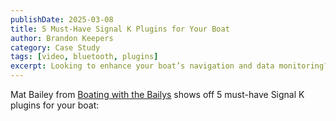 ```yaml
---
publishDate: 2025-03-08
title: 5 Must-Have Signal K Plugins for Your Boat
author: Brandon Keepers
category: Case Study
tags: [video, bluetooth, plugins]
excerpt: Looking to enhance your boat’s navigation and data monitoring? These plugins 5 plugins will improve vessel tracking, navigation, and real-time data insights, making your sailing experience smoother and more efficient.
---
```


Mat Bailey from [Boating with the Bailys](https://www.youtube.com/watch?v=qamO0Uuszpo) shows off 5 must-have Signal K plugins for your boat:

<YouTube videoId="qamO0Uuszpo" />
